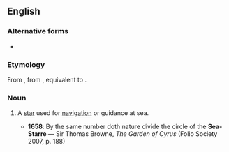 {{also|seastar|sea star}}
==English==

===Alternative forms===
* {{l/en|sea-starre}}

===Etymology===
From {{etyl|enm|en}} {{term/t|enm|*sesterre}}, from {{etyl|ang|en}} {{term/t|ang|sǣsteorra||a star which guides mariners at sea}}, equivalent to {{compound|sea|star|lang=en}}.

===Noun===
{{en-noun}}

# {{context|obsolete|lang=en}} A [[star]] used for [[navigation]] or guidance at sea.
#* '''1658''': By the same number doth nature divide the circle of the '''Sea-Starre''' — Sir Thomas Browne, ''The Garden of Cyrus'' (Folio Society 2007, p. 188)